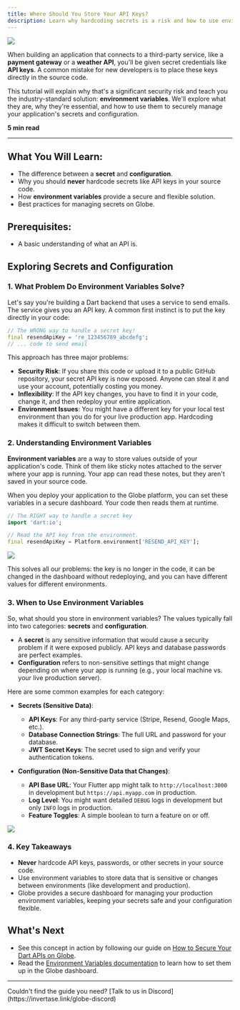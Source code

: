```yaml
---
title: Where Should You Store Your API Keys?
description: Learn why hardcoding secrets is a risk and how to use environment variables to securely manage API keys and configuration in your Dart & Flutter apps.
---
```


<Image src="/assets/guides/globe-env.png" />

When building an application that connects to a third-party service, like a **payment gateway** or a **weather API**, you'll be given secret credentials like **API keys**. A common mistake for new developers is to place these keys directly in the source code.

This tutorial will explain why that's a significant security risk and teach you the industry-standard solution: **environment variables**. We'll explore what they are, why they're essential, and how to use them to securely manage your application's secrets and configuration.

**5 min read**

---

## What You Will Learn:

- The difference between a **secret** and **configuration**.
- Why you should **never** hardcode secrets like API keys in your source code.
- How **environment variables** provide a secure and flexible solution.
- Best practices for managing secrets on Globe.

## Prerequisites:

- A basic understanding of what an API is.

## Exploring Secrets and Configuration

### 1. What Problem Do Environment Variables Solve?

Let's say you're building a Dart backend that uses a service to send emails. The service gives you an API key. A common first instinct is to put the key directly in your code:

```dart
// The WRONG way to handle a secret key!
final resendApiKey = 're_123456789_abcdefg';
// ... code to send email
```

This approach has three major problems:

- **Security Risk**: If you share this code or upload it to a public GitHub repository, your secret API key is now exposed. Anyone can steal it and use your account, potentially costing you money.
- **Inflexibility**: If the API key changes, you have to find it in your code, change it, and then redeploy your entire application.
- **Environment Issues**: You might have a different key for your local test environment than you do for your live production app. Hardcoding makes it difficult to switch between them.

### 2. Understanding Environment Variables

**Environment variables** are a way to store values outside of your application's code. Think of them like sticky notes attached to the server where your app is running. Your app can read these notes, but they aren't saved in your source code.

When you deploy your application to the Globe platform, you can set these variables in a secure dashboard. Your code then reads them at runtime.

```dart
// The RIGHT way to handle a secret key
import 'dart:io';

// Read the API key from the environment.
final resendApiKey = Platform.environment['RESEND_API_KEY'];
```

<Image src="/assets/guides/globe-env-illustration.png" />

This solves all our problems: the key is no longer in the code, it can be changed in the dashboard without redeploying, and you can have different values for different environments.

### 3. When to Use Environment Variables

So, what should you store in environment variables? The values typically fall into two categories: **secrets** and **configuration**.

- A **secret** is any sensitive information that would cause a security problem if it were exposed publicly. API keys and database passwords are perfect examples.
- **Configuration** refers to non-sensitive settings that might change depending on where your app is running (e.g., your local machine vs. your live production server).

Here are some common examples for each category:

- **Secrets (Sensitive Data)**:

  - **API Keys**: For any third-party service (Stripe, Resend, Google Maps, etc.).
  - **Database Connection Strings**: The full URL and password for your database.
  - **JWT Secret Keys**: The secret used to sign and verify your authentication tokens.

- **Configuration (Non-Sensitive Data that Changes)**:
  - **API Base URL**: Your Flutter app might talk to `http://localhost:3000` in development but `https://api.myapp.com` in production.
  - **Log Level**: You might want detailed `DEBUG` logs in development but only `INFO` logs in production.
  - **Feature Toggles**: A simple boolean to turn a feature on or off.

<Image src="/assets/guides/globe-env-vars.png" />

### 4. Key Takeaways

- **Never** hardcode API keys, passwords, or other secrets in your source code.
- Use environment variables to store data that is sensitive or changes between environments (like development and production).
- Globe provides a secure dashboard for managing your production environment variables, keeping your secrets safe and your configuration flexible.

## What's Next

- See this concept in action by following our guide on [How to Secure Your Dart APIs on Globe](/guides/secure-dart-apis).
- Read the [Environment Variables documentation](/core-concepts/environment-variables) to learn how to set them up in the Globe dashboard.

---

<Info>
  Couldn't find the guide you need? [Talk to us in
  Discord](https://invertase.link/globe-discord)
</Info>
